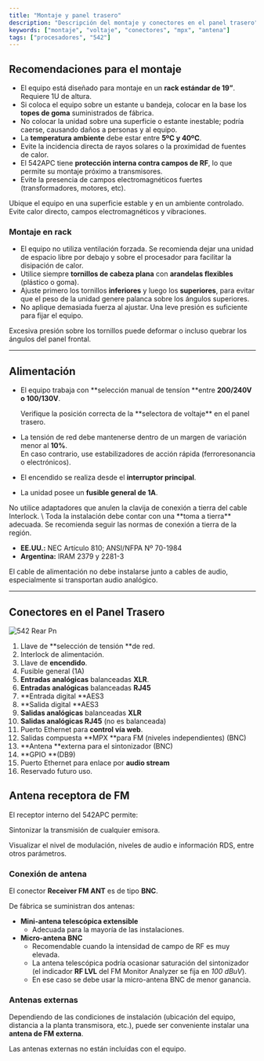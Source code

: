```yaml
---
title: "Montaje y panel trasero"
description: "Descripción del montaje y conectores en el panel trasero"
keywords: ["montaje", "voltaje", "conectores", "mpx", "antena"]
tags: ["procesadores", "542"]
---
```


## Recomendaciones para el montaje

- El equipo está diseñado para montaje en un **rack estándar de 19”**. Requiere 1U de altura.
- Si coloca el equipo sobre un estante u bandeja, colocar en la base los **topes de goma** suministrados de fábrica.
- No colocar la unidad sobre una superficie o estante inestable; podría caerse, causando daños a personas y al equipo.
- La **temperatura ambiente** debe estar entre **5ºC y 40ºC**.
- Evite la incidencia directa de rayos solares o la proximidad de fuentes de calor.
- El 542APC tiene **protección interna contra campos de RF**, lo que permite su montaje próximo a transmisores.
- Evite la presencia de campos electromagnéticos fuertes (transformadores, motores, etc).

<Warning>
  Ubique el equipo en una superficie estable y en un ambiente controlado. Evite calor directo, campos electromagnéticos y vibraciones.
</Warning>

### Montaje en rack

- El equipo no utiliza ventilación forzada. Se recomienda dejar una unidad de espacio libre por debajo y sobre el procesador para facilitar la disipación de calor.
- Utilice siempre **tornillos de cabeza plana** con **arandelas flexibles** (plástico o goma).
- Ajuste primero los tornillos **inferiores** y luego los **superiores**, para evitar que el peso de la unidad genere palanca sobre los ángulos superiores.
- No aplique demasiada fuerza al ajustar. Una leve presión es suficiente para fijar el equipo.

<Warning>
  Excesiva presión sobre los tornillos puede deformar o incluso quebrar los ángulos del panel frontal.
</Warning>

---

## Alimentación

- El equipo trabaja con \*\*selección manual de tensíon \*\*entre **200/240V o 100/130V**.

  <Danger>
    Verifique la posición correcta de la **selectora de voltaje**  en el panel trasero.
  </Danger>
- La tensión de red debe mantenerse dentro de un margen de variación menor al **10%**.\
  En caso contrario, use estabilizadores de acción rápida (ferroresonancia o electrónicos).
- El encendido se realiza desde el **interruptor principal**.
- La unidad posee un **fusible general de 1A**.

<Warning>
  No utilice adaptadores que anulen la clavija de conexión a tierra del cable Interlock. \
  Toda la instalación debe contar con una **toma a tierra**  adecuada.
</Warning>

<Tip>
  Se recomienda seguir las normas de conexión a tierra de la región.

  - **EE.UU.:** NEC Artículo 810; ANSI/NFPA Nº 70-1984
  - **Argentina:** IRAM 2379 y 2281-3
</Tip>

<Info>
  El cable de alimentación no debe instalarse junto a cables de audio, especialmente si transportan audio analógico.
</Info>

---

## Conectores en el Panel Trasero

![542 Rear Pn](/images/542/542-rear.png)

 1. Llave de \*\*selección de tensión \*\*de red.
 2. Interlock de alimentación.
 3. Llave de **encendido**.
 4. Fusible general (1A)
 5. **Entradas analógicas** balanceadas **XLR**.
 6. **Entradas analógicas** balanceadas **RJ45**
 7. \*\*Entrada digital \*\*AES3
 8. \*\*Salida digital \*\*AES3
 9. **Salidas analógicas** balanceadas **XLR**
10. **Salidas analógicas RJ45** (no es balanceada)
11. Puerto Ethernet para **control vía web**.
12. Salidas compuesta \*\*MPX \*\*para FM (niveles independientes) (BNC)
13. \*\*Antena \*\*externa para el sintonizador (BNC)
14. \*\*GPIO \*\*(DB9)
15. Puerto Ethernet para enlace por **audio stream**
16. Reservado futuro uso.

## Antena receptora de FM

<Info>
  El receptor interno del 542APC permite:

  Sintonizar la transmisión de cualquier emisora.

  Visualizar el nivel de modulación, niveles de audio e información RDS, entre otros parámetros.
</Info>

### Conexión de antena

El conector **Receiver FM ANT** es de tipo **BNC**.

De fábrica se suministran dos antenas:

- **Mini-antena telescópica extensible**
  - Adecuada para la mayoría de las instalaciones.
- **Micro-antena BNC**
  - Recomendable cuando la intensidad de campo de RF es muy elevada.
  - La antena telescópica podría ocasionar saturación del sintonizador (el indicador **RF LVL** del FM Monitor Analyzer se fija en _100 dBuV_).
  - En ese caso se debe usar la micro-antena BNC de menor ganancia.

### Antenas externas

Dependiendo de las condiciones de instalación (ubicación del equipo, distancia a la planta transmisora, etc.), puede ser conveniente instalar una **antena de FM externa**.

<Note>
  Las antenas externas no están incluidas con el equipo.
</Note>